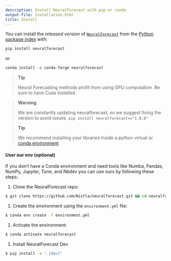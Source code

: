 ```yaml
---
description: Install NeuralForecast with pip or conda
output-file: installation.html
title: Install
---
```



You can install the *released version* of
[`NeuralForecast`](https://Nixtla.github.io/neuralforecast/core.html#neuralforecast)
from the [Python package index](https://pypi.org) with:

```python
pip install neuralforecast
```

or

```python
conda install -c conda-forge neuralforecast
```

> **Tip**
>
> Neural Forecasting methods profit from using GPU computation. Be sure
> to have Cuda installed.

> **Warning**
>
> We are constantly updating neuralforecast, so we suggest fixing the
> version to avoid issues. `pip install neuralforecast=="1.0.0"`

> **Tip**
>
> We recommend installing your libraries inside a python virtual or
> [conda
> environment](https://docs.conda.io/projects/conda/en/latest/user-guide/install/macos.html).

#### User our env (optional)

If you don’t have a Conda environment and need tools like Numba, Pandas,
NumPy, Jupyter, Tune, and Nbdev you can use ours by following these
steps:

1.  Clone the NeuralForecast repo:

```bash
$ git clone https://github.com/Nixtla/neuralforecast.git && cd neuralforecast
```

1.  Create the environment using the `environment.yml` file:

```bash
$ conda env create -f environment.yml
```

1.  Activate the environment:

```bash
$ conda activate neuralforecast
```

1.  Install NeuralForecast Dev

```bash
$ pip install -e ".[dev]"
```

